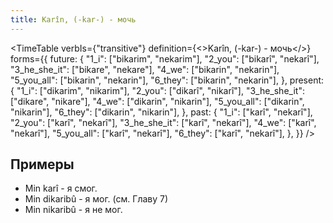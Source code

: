 ```yaml
---
title: Karîn, (-kar-) - мочь
---
```



<TimeTable
  verbIs={"transitive"}
  definition={<>Karîn, (-kar-) - <Vt/> мочь</>}
  forms={{
    future: {
      "1_i": ["bikarim", "nekarim"],
      "2_you": ["bikarî", "nekarî"],
      "3_he_she_it": ["bikare", "nekare"],
      "4_we": ["bikarin", "nekarin"],
      "5_you_all": ["bikarin", "nekarin"],
      "6_they": ["bikarin", "nekarin"],
    },
    present: {
      "1_i": ["dikarim", "nikarim"],
      "2_you": ["dikarî", "nikarî"],
      "3_he_she_it": ["dikare", "nikare"],
      "4_we": ["dikarin", "nikarin"],
      "5_you_all": ["dikarin", "nikarin"],
      "6_they": ["dikarin", "nikarin"],
    },
    past: {
      "1_i": ["karî", "nekarî"],
      "2_you": ["karî", "nekarî"],
      "3_he_she_it": ["karî", "nekarî"],
      "4_we": ["karî", "nekarî"],
      "5_you_all": ["karî", "nekarî"],
      "6_they": ["karî", "nekarî"],
    },
  }}
/>

## Примеры

* Min karî - я смог.
* Min dikaribû - я мог. (см. Главу 7)
* Min nikaribû - я не мог.
